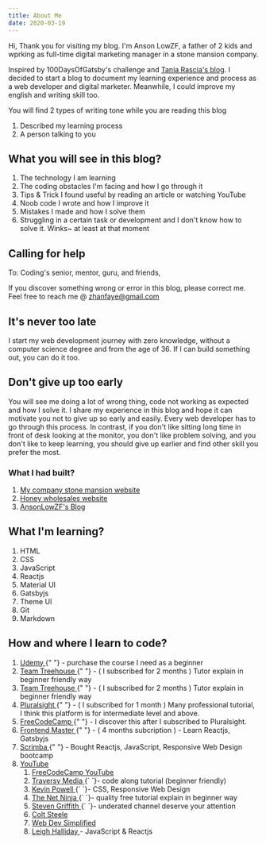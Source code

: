 ```yaml
---
title: About Me
date: 2020-03-19
---
```


Hi, Thank you for visiting my blog. I'm Anson LowZF, a father of 2 kids and wprking as full-time digital marketing manager in a stone mansion company.

Inspired by 100DaysOfGatsby's challenge and <a href='https://www.taniarascia.com/' target='_blank' rel='noreferrer noopener'>Tania Rascia's blog</a>. I decided to start a blog to document my learning experience and process as a web developer and digital marketer. Meanwhile, I could improve my english and writing skill too.

You will find 2 types of writing tone while you are reading this blog

1. Described my learning process
2. A person talking to you

## What you will see in this blog?

1. The technology I am learning
2. The coding obstacles I'm facing and how I go through it
3. Tips & Trick I found useful by reading an article or watching YouTube
4. Noob code I wrote and how I improve it
5. Mistakes I made and how I solve them
6. Struggling in a certain task or development and I don't know how to solve it. Winks~ at least at that moment

## Calling for help

To: Coding's senior, mentor, guru, and friends,

If you discover something wrong or error in this blog, please correct me. Feel free to reach me @ <a href="mailto:zhanfaye@gmail.com">zhanfaye@gmail.com</a>

## It's never too late

I start my web development journey with zero knowledge, without a computer science degree and from the age of 36. If I can build something out, you can do it too.

## Don't give up too early

You will see me doing a lot of wrong thing, code not working as expected and how I solve it. I share my experience in this blog and hope it can motivate you not to give up so early and easily. Every web developer has to go through this process. In contrast, if you don't like sitting long time in front of desk looking at the monitor, you don't like problem solving, and you don't like to keep learning, you should give up earlier and find other skill you prefer the most.

### What I had built?

<ol>
  <li>
    <a
      href="https://www.stoneinnovations.com.my"
      target="_blank"
      rel="noreferrer noopener"
    >
      My company stone mansion website
    </a>
  </li>
  <li>
    <a
      href="https://www.soness.com.my"
      target="_blank"
      rel="noreferrer noopener"
    >
      Honey wholesales website
    </a>
  </li>
  <li>
    <a href="https://ansonlowzf.com" target="_blank" rel="noreferrer noopener">
      AnsonLowZF's Blog
    </a>
  </li>
</ol>

## What I'm learning?

1. HTML
2. CSS
3. JavaScript
4. Reactjs
5. Material UI
6. Gatsbyjs
7. Theme UI
8. Git
9. Markdown

## How and where I learn to code?

<ol>
  <li>
    <a href="https://www.udemy.com/" target="_blank" rel="noreferrer noopener">
      Udemy
    </a>{" "}
    - purchase the course I need as a beginner
  </li>
  <li>
    <a
      href="https://teamtreehouse.com/"
      target="_blank"
      rel="noreferrer noopener"
    >
      Team Treehouse
    </a>{" "}
    - ( I subscribed for 2 months ) Tutor explain in beginner friendly way
  </li>
  <li>
    <a
      href="https://teamtreehouse.com/"
      target="_blank"
      rel="noreferrer noopener"
    >
      Team Treehouse
    </a>{" "}
    - ( I subscribed for 2 months ) Tutor explain in beginner friendly way
  </li>
  <li>
    <a
      href="https://www.pluralsight.com/"
      target="_blank"
      rel="noreferrer noopener"
    >
      Pluralsight
    </a>{" "}
    - ( I subscribed for 1 month ) Many professional tutorial, I think this
    platform is for intermediate level and above.
  </li>
  <li>
    <a
      href="https://www.freecodecamp.org/"
      target="_blank"
      rel="noreferrer noopener"
    >
      FreeCodeCamp
    </a>{" "}
    - I discover this after I subscribed to Pluralsight.
  </li>
  <li>
    <a
      href="https://www.pluralsight.com/"
      target="_blank"
      rel="noreferrer noopener"
    >
      Frontend Master
    </a>{" "}
    - ( 4 months subcription ) - Learn Reactjs, Gatsbyjs
  </li>
  <li>
    <a href="https://scrimba.com/" target="_blank" rel="noreferrer noopener">
      Scrimba
    </a>{" "}
    - Bought Reactjs, JavaScript, Responsive Web Design bootcamp
  </li>
  <li>
    <a href="https://youtube.com/" target="_blank" rel="noreferrer noopener">
      YouTube
    </a>
    <ol>
      <li>
        <a
          href="https://www.youtube.com/channel/UC8butISFwT-Wl7EV0hUK0BQ"
          target="_blank"
          rel="noreferrer noopener"
        >
          FreeCodeCamp YouTube
        </a>
      </li>
      <li>
        <a
          href="https://www.youtube.com/user/TechGuyWeb/"
          target="_blank"
          rel="noreferrer noopener"
        >
          Traversy Media
        </a>
        {` `}- code along tutorial (beginner friendly)
      </li>
      <li>
        <a
          href="https://www.youtube.com/user/KepowOb/"
          target="_blank"
          rel="noreferrer noopener"
        >
          Kevin Powell
        </a>
        {` `}- CSS, Responsive Web Design
      </li>
      <li>
        <a
          href="https://www.youtube.com/channel/UCW5YeuERMmlnqo4oq8vwUpg/"
          target="_blank"
          rel="noreferrer noopener"
        >
          The Net Ninja
        </a>
        {` `}- quality free tutorial explain in beginner way
      </li>
      <li>
        <a
          href="https://www.youtube.com/channel/UCTBGXCJHORQjivtgtMsmkAQ/"
          target="_blank"
          rel="noreferrer noopener"
        >
          Steven Griffith
        </a>
        {` `}- underated channel deserve your attention
      </li>
      <li>
        <a
          href="https://www.youtube.com/channel/UCrqAGUPPMOdo0jfQ6grikZw/"
          target="_blank"
          rel="noreferrer noopener"
        >
          Colt Steele
        </a>
      </li>
      <li>
        <a
          href="https://www.youtube.com/channel/UCFbNIlppjAuEX4znoulh0Cw/"
          target="_blank"
          rel="noreferrer noopener"
        >
          Web Dev Simplified
        </a>
      </li>
      <li>
        <a
          href="https://www.youtube.com/user/leighhalliday/"
          target="_blank"
          rel="noreferrer noopener"
        >
          Leigh Halliday
        </a>
        - JavaScript &amp; Reactjs
      </li>
    </ol>
  </li>
</ol>

<!--

## Why I learn to code?

I love Wordpress and Wix, you can find a lot of article talking the benefits of using them.

They can provide 90%

I will just talk a few things I don't like

### Costly

You have to subscribe to monthly plan, higher tier provide more function. If you need advance function, you have to buy plugin.

I'm talking about wordpress.com, I do not suggest you to use wordpress.org to build your own website.

You might do something wrong and take very long time to settle, your wordpress setup might has some vulnarable security issue. Not safe for you and your visitor.

There are a lot of professional wordpress developer. You can pay to hire them to build your wordpress's website.

But, if you can pay to hire a wordpress develop to build your website, why not just use wordpress.com? The wordpress's team and company doing very great job to make sure your website is safe.

### Cumbersome

Said if you have a new link you want to change in 11 different blog post. You have to find them out and change them one by one.

You have to manually adjust margin, padding,

You are limited to some function

## Heavy

I can build a minimalist website with just the elements I need

I can control how my

I can build a fast

## I struggling to or not to give up

I don't know how many times my evil's mind ask me to give up on learning to code

I have limited time to learn. My wife is also working to contribute household expenses. Hence, she take the babysitter and household manager and I'm become the homechef and household assistant after working hour.

By the time, I can start learning, it's 8pm

Let's see how my mind attack me with nuclear bomb:-

> "You have short time to learn coding, how many years you need to learn then only can build your first website?"

> You are too old to learn coding, your brain muscle is rotten.

> Your work not give you enough pressure? Why make your life so stress?

> Your English is so lousy, you're not tired to check google dictionary so often?

> Why you want to learn coding? Why can't you Just focus on your current work?

> They are so many talented in the industry. There is no place for you anymore. Give up is so easy

> Coding is hard, programming is even harder. See? Everything you learn is hard to apply. Give up can make your life easier.

> You are not talented, you always forget what you learn and don't know how to apply what you learn. How many times, your brain is blank in front of your PC?

> You kids need a father as companion, you should give up your learning time and accompany your kids

> Your home is so noisy, you cannot concentrate. Why not give up and play with your kids?

> Look at those happy gathering photo your friend share on Facebook. Why don't go join them?

> You should have more time to rest, rest can increase your productive on the next day.

> Life is short, don't make your life so difficult.

> There are so many CRM platform to choose for your company website, why waste so long hour to learn? What you can do with coding can just do by Wordpress or Wix

> Wow, It's feel so relief to just give up, aren't you? Enjoy your short life.

Since, 2018 May 25th I created a github account

If you check out my github, those long empty "no contribution" timeline is when I'm struggling whether I should continue learn to code.

It's not easy, persistant is hard

 -->
